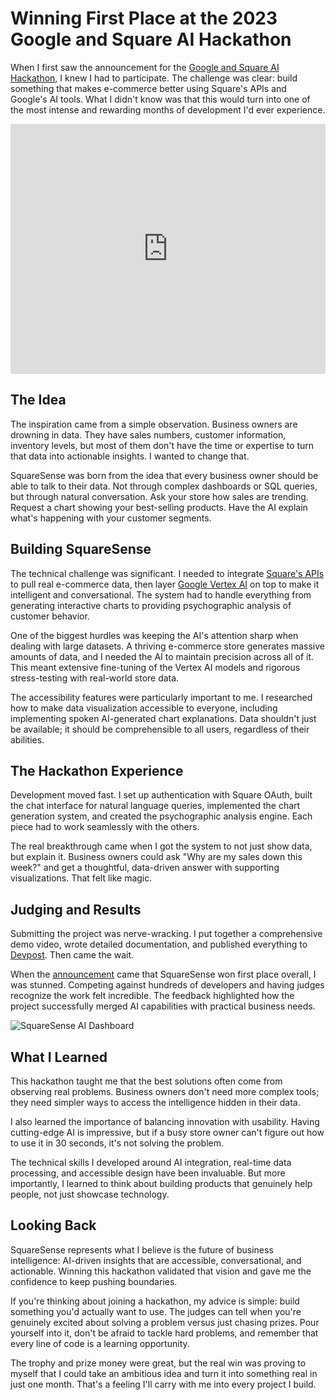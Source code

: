 # Winning First Place at the 2023 Google and Square AI Hackathon

When I first saw the announcement for the [Google and Square AI Hackathon](https://developer.squareup.com/blog/announcing-winners-of-the-square-google-ai-hackathon/), I knew I had to participate. The challenge was clear: build something that makes e-commerce better using Square's APIs and Google's AI tools. What I didn't know was that this would turn into one of the most intense and rewarding months of development I'd ever experience.

<iframe src="https://player.vimeo.com/video/875411941?badge=0&autopause=0&player_id=0&app_id=58479" width="100%" height="400" frameborder="0" allow="autoplay; fullscreen; picture-in-picture" allowfullscreen title="SquareSense Demo"></iframe>

## The Idea

The inspiration came from a simple observation. Business owners are drowning in data. They have sales numbers, customer information, inventory levels, but most of them don't have the time or expertise to turn that data into actionable insights. I wanted to change that.

SquareSense was born from the idea that every business owner should be able to talk to their data. Not through complex dashboards or SQL queries, but through natural conversation. Ask your store how sales are trending. Request a chart showing your best-selling products. Have the AI explain what's happening with your customer segments.

## Building SquareSense

The technical challenge was significant. I needed to integrate [Square's APIs](https://developer.squareup.com/) to pull real e-commerce data, then layer [Google Vertex AI](https://cloud.google.com/vertex-ai) on top to make it intelligent and conversational. The system had to handle everything from generating interactive charts to providing psychographic analysis of customer behavior.

One of the biggest hurdles was keeping the AI's attention sharp when dealing with large datasets. A thriving e-commerce store generates massive amounts of data, and I needed the AI to maintain precision across all of it. This meant extensive fine-tuning of the Vertex AI models and rigorous stress-testing with real-world store data.

The accessibility features were particularly important to me. I researched how to make data visualization accessible to everyone, including implementing spoken AI-generated chart explanations. Data shouldn't just be available; it should be comprehensible to all users, regardless of their abilities.

## The Hackathon Experience

Development moved fast. I set up authentication with Square OAuth, built the chat interface for natural language queries, implemented the chart generation system, and created the psychographic analysis engine. Each piece had to work seamlessly with the others.

The real breakthrough came when I got the system to not just show data, but explain it. Business owners could ask "Why are my sales down this week?" and get a thoughtful, data-driven answer with supporting visualizations. That felt like magic.

## Judging and Results

Submitting the project was nerve-wracking. I put together a comprehensive demo video, wrote detailed documentation, and published everything to [Devpost](https://devpost.com/software/squaresense-ai-personalized-ecommerce-intelligence). Then came the wait.

When the [announcement](https://developer.squareup.com/blog/announcing-winners-of-the-square-google-ai-hackathon/) came that SquareSense won first place overall, I was stunned. Competing against hundreds of developers and having judges recognize the work felt incredible. The feedback highlighted how the project successfully merged AI capabilities with practical business needs.

![SquareSense AI Dashboard](https://d112y698adiu2z.cloudfront.net/photos/production/software_photos/002/626/896/datas/gallery.jpg)

## What I Learned

This hackathon taught me that the best solutions often come from observing real problems. Business owners don't need more complex tools; they need simpler ways to access the intelligence hidden in their data.

I also learned the importance of balancing innovation with usability. Having cutting-edge AI is impressive, but if a busy store owner can't figure out how to use it in 30 seconds, it's not solving the problem.

The technical skills I developed around AI integration, real-time data processing, and accessible design have been invaluable. But more importantly, I learned to think about building products that genuinely help people, not just showcase technology.

## Looking Back

SquareSense represents what I believe is the future of business intelligence: AI-driven insights that are accessible, conversational, and actionable. Winning this hackathon validated that vision and gave me the confidence to keep pushing boundaries.

If you're thinking about joining a hackathon, my advice is simple: build something you'd actually want to use. The judges can tell when you're genuinely excited about solving a problem versus just chasing prizes. Pour yourself into it, don't be afraid to tackle hard problems, and remember that every line of code is a learning opportunity.

The trophy and prize money were great, but the real win was proving to myself that I could take an ambitious idea and turn it into something real in just one month. That's a feeling I'll carry with me into every project I build.
